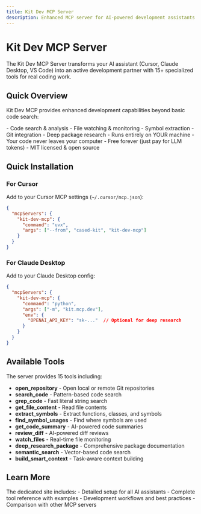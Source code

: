 ```yaml
---
title: Kit Dev MCP Server
description: Enhanced MCP server for AI-powered development assistants
---
```



# Kit Dev MCP Server

The Kit Dev MCP Server transforms your AI assistant (Cursor, Claude Desktop, VS Code) into an active development partner with 15+ specialized tools for real coding work.

<LinkCard
  title="🚀 Visit Full Documentation"
  description="Complete setup guides, tool references, and examples"
  href="https://kit-dev.cased.com"
/>

## Quick Overview

Kit Dev MCP provides enhanced development capabilities beyond basic code search:

<CardGrid>
  <Card title="15+ Development Tools" icon="rocket">
    - Code search & analysis
    - File watching & monitoring
    - Symbol extraction
    - Git integration
    - Deep package research
  </Card>
  <Card title="100% Private & Free" icon="shield">
    - Runs entirely on YOUR machine
    - Your code never leaves your computer
    - Free forever (just pay for LLM tokens)
    - MIT licensed & open source
  </Card>
</CardGrid>

## Quick Installation

### For Cursor

Add to your Cursor MCP settings (`~/.cursor/mcp.json`):

```json
{
  "mcpServers": {
    "kit-dev-mcp": {
      "command": "uvx",
      "args": ["--from", "cased-kit", "kit-dev-mcp"]
    }
  }
}
```

### For Claude Desktop

Add to your Claude Desktop config:

```json
{
  "mcpServers": {
    "kit-dev-mcp": {
      "command": "python",
      "args": ["-m", "kit.mcp.dev"],
      "env": {
        "OPENAI_API_KEY": "sk-..."  // Optional for deep research
      }
    }
  }
}
```

## Available Tools

The server provides 15 tools including:

- **open_repository** - Open local or remote Git repositories
- **search_code** - Pattern-based code search
- **grep_code** - Fast literal string search
- **get_file_content** - Read file contents
- **extract_symbols** - Extract functions, classes, and symbols
- **find_symbol_usages** - Find where symbols are used
- **get_code_summary** - AI-powered code summaries
- **review_diff** - AI-powered diff reviews
- **watch_files** - Real-time file monitoring
- **deep_research_package** - Comprehensive package documentation
- **semantic_search** - Vector-based code search
- **build_smart_context** - Task-aware context building

## Learn More

<LinkCard
  title="Complete Documentation →"
  description="Setup guides, examples, workflows, and more"
  href="https://kit-dev.cased.com"
/>

<Aside type="tip">
The dedicated site includes:
- Detailed setup for all AI assistants
- Complete tool reference with examples
- Development workflows and best practices
- Comparison with other MCP servers
</Aside>